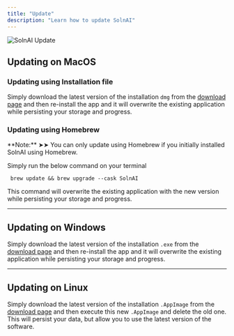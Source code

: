 ```yaml
---
title: "Update"
description: "Learn how to update SolnAI"
---
```



<Image
  src="/images/guides/update.png"
  height={1080}
  width={1920}
  quality={100}
  alt="SolnAI Update"
/>

## Updating on MacOS

### Updating using Installation file

Simply download the latest version of the installation `dmg` from the [download page](https://SolnAI.com/download) and then re-install the app and it will overwrite the existing application while persisting your storage and progress.

### Updating using Homebrew

<Callout type="warning" emoji="⚠️">
  **Note:** ➤➤ You can only update using Homebrew if you initially installed
  SolnAI using Homebrew.
</Callout>

Simply run the below command on your terminal

```shell copy
 brew update && brew upgrade --cask SolnAI
```

This command will overwrite the existing application with the new version while persisting your storage and progress.

---

## Updating on Windows

Simply download the latest version of the installation `.exe` from the [download page](https://SolnAI.com/download) and then re-install the app and it will overwrite the existing application while persisting your storage and progress.

---

## Updating on Linux

Simply download the latest version of the installation `.AppImage` from the [download page](https://SolnAI.com/download) and then execute this new `.AppImage` and delete the old one. This will persist your data, but allow you to use the latest version of the software.
